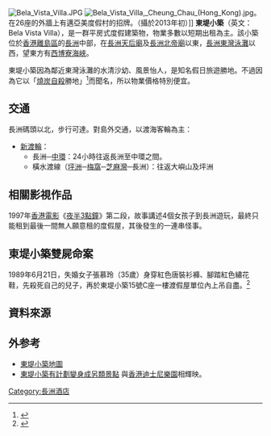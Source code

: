 {{Coord|22.2116|114.0290|display=title}}
[[File:Bela_Vista_Villa.JPG|thumb]]
[[File:Bela_Vista_Villa,_Cheung_Chau_(Hong_Kong).jpg|thumb]]。在26座的外牆上有邁亞美度假村的招牌。（攝於2013年初）]]
'''東堤小築'''（英文：Bela Vista Villa），是一群平房式度假建築物，物業多數以短期出租為主。該小築位於[[香港|香港]][[離島區|離島區]]的[[長洲_(香港)|長洲]]中部，在[[長洲天后廟|長洲天后廟]]及[[長洲北帝廟|長洲北帝廟]]以東，[[東灣_(長洲)|長洲東灣泳灘]]以西，望東方有[[西博寮海峽|西博寮海峽]]。

東堤小築因為鄰近東灣泳灘的水清沙幼、風景怡人，是知名假日旅遊勝地。不過因為它以「[[燒炭自殺|燒炭自殺]]勝地」<ref>{{cite news | title = 長洲東堤小築 情侶燒炭赴黃泉 | date = 2012-09-27 | url = http://paper.wenweipo.com/2012/09/27/HK1209270019.htm | work = 文匯報 | quote =  | accessdate = 2013-02-21 | archive-date = 2016-03-04 | archive-url = https://web.archive.org/web/20160304043102/http://paper.wenweipo.com/2012/09/27/HK1209270019.htm | dead-url = no }}</ref>而聞名，所以物業價格特別便宜。

==交通==
長洲碼頭以北，步行可達。對島外交通，以渡海客輪為主：
*[[新世界第一渡輪|新渡輪]]：
**長洲─[[中環|中環]]：24小時往返長洲至中環之間。
**橫水渡線（[[坪洲|坪洲]]─[[梅窩|梅窩]]─[[芝麻灣|芝麻灣]]─長洲）：往返大嶼山及坪洲

==相關影視作品==

1997年[[香港電影|香港電影]]《[[夜半3點鐘|夜半3點鐘]]》第二段，故事講述4個女孩子到長洲遊玩，最終只能租到最後一間無人願意租的度假屋，其後發生的一連串怪事。

==東堤小築雙屍命案==

1989年6月21日，失婚女子張慕玲（35歲）身穿紅色唐裝衫褲、腳踏紅色繡花鞋，先殺死自己的兒子，再於東堤小築15號C座一樓渡假屋單位內上吊自盡。<ref>{{cite news |title=長洲東堤小築揭發雙屍案 疑毒殺親兒再吊頸，母子命喪渡假屋內 死者已離婚慘劇疑涉婚姻破裂身穿紅衣赴黃泉 |date=1989-06-22 |work=華僑日報 |page=4 |url= }}</ref>

==資料來源==
{{Reflist}}

{{commonscat|Bela Vista Villa, Cheung Chau}}
==外参考==
*[http://www.centamap.com/scripts/centamap2.asp?lg=B5&cx=821108&cy=808098&zm=3&mx=821034&my=808098&ms=2&sx=&sy=&ss=0&sl=&vm=&lb=&ly= 東堤小築地圖] {{Wayback|url=http://www.centamap.com/scripts/centamap2.asp?lg=B5&cx=821108&cy=808098&zm=3&mx=821034&my=808098&ms=2&sx=&sy=&ss=0&sl=&vm=&lb=&ly= |date=20080327182317 }}
*[http://forward.hkwebs.net/post/1/2175 東堤小築有計劃變身成另類景點] {{Wayback|url=http://forward.hkwebs.net/post/1/2175 |date=20051224012454 }} 與[[香港迪士尼樂園|香港迪士尼樂園]]相輝映。

{{HK-buil-stub}}
[[Category:長洲酒店|Category:長洲酒店]]